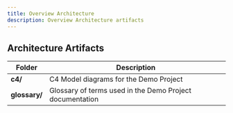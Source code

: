 ```yaml
---
title: Overview Architecture
description: Overview Architecture artifacts
---
```


## Architecture Artifacts

| Folder | Description |
|--------|-------------|
| **c4/** | C4 Model diagrams for the Demo Project |
| **glossary/** | Glossary of terms used in the Demo Project documentation |
